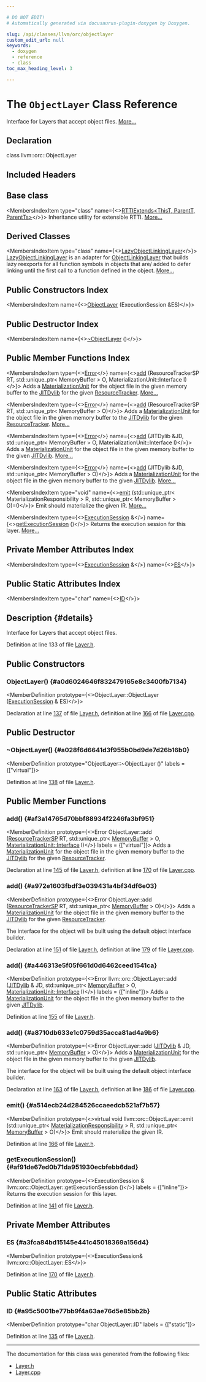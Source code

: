 ```yaml
---

# DO NOT EDIT!
# Automatically generated via docusaurus-plugin-doxygen by Doxygen.

slug: /api/classes/llvm/orc/objectlayer
custom_edit_url: null
keywords:
  - doxygen
  - reference
  - class
toc_max_heading_level: 3

---
```





# The `ObjectLayer` Class Reference

<DoxygenPage pluginConfig={pluginConfig}>

Interface for Layers that accept object files. <a href="#details">More...</a>

## Declaration

<CodeBlock>class llvm::orc::ObjectLayer</CodeBlock>

## Included Headers

<IncludesList>
<IncludesListItem
  filePath="llvm/ExecutionEngine/Orc/Layer.h"
  permalink="/docs/api/files/include/include/llvm/include/llvm/executionengine/include/llvm/executionengine/orc/layer-h"
  isLocal="true" />
</IncludesList>

## Base class

<MembersIndex>

<MembersIndexItem
  type="class"
  name={<><a href="/docs/api/classes/llvm/rttiextends">RTTIExtends&lt;ThisT, ParentT, ParentTs&gt;</a></>}>
Inheritance utility for extensible RTTI. <a href="/docs/api/classes/llvm/rttiextends/#details">More...</a>
</MembersIndexItem>

</MembersIndex>

## Derived Classes

<MembersIndex>

<MembersIndexItem
  type="class"
  name={<><a href="/docs/api/classes/llvm/orc/lazyobjectlinkinglayer">LazyObjectLinkingLayer</a></>}>
<a href="/docs/api/classes/llvm/orc/lazyobjectlinkinglayer">LazyObjectLinkingLayer</a> is an adapter for <a href="/docs/api/classes/llvm/orc/objectlinkinglayer">ObjectLinkingLayer</a> that builds lazy reexports for all function symbols in objects that are/ added to defer linking until the first call to a function defined in the object. <a href="/docs/api/classes/llvm/orc/lazyobjectlinkinglayer/#details">More...</a>
</MembersIndexItem>

</MembersIndex>

## Public Constructors Index

<MembersIndex>

<MembersIndexItem
  name={<><a href="#a0d6024646f832479165e8c3400fb7134">ObjectLayer</a> (ExecutionSession &amp;ES)</>}>
</MembersIndexItem>

</MembersIndex>

## Public Destructor Index

<MembersIndex>

<MembersIndexItem
  name={<><a href="#a028f6d6641d3f955b0bd9de7d26b16b0">~ObjectLayer</a> ()</>}>
</MembersIndexItem>

</MembersIndex>

## Public Member Functions Index

<MembersIndex>

<MembersIndexItem
  type={<><a href="/docs/api/classes/llvm/error">Error</a></>}
  name={<><a href="#af3a14765d70bbf88934f2246fa3bf951">add</a> (ResourceTrackerSP RT, std::unique&#95;ptr&lt; MemoryBuffer &gt; O, MaterializationUnit::Interface I)</>}>
Adds a <a href="/docs/api/classes/llvm/orc/materializationunit">MaterializationUnit</a> for the object file in the given memory buffer to the <a href="/docs/api/classes/llvm/orc/jitdylib">JITDylib</a> for the given <a href="/docs/api/classes/llvm/orc/resourcetracker">ResourceTracker</a>. <a href="#af3a14765d70bbf88934f2246fa3bf951">More...</a>
</MembersIndexItem>

<MembersIndexItem
  type={<><a href="/docs/api/classes/llvm/error">Error</a></>}
  name={<><a href="#a972e1603fbdf3e039431a4bf34df6e03">add</a> (ResourceTrackerSP RT, std::unique&#95;ptr&lt; MemoryBuffer &gt; O)</>}>
Adds a <a href="/docs/api/classes/llvm/orc/materializationunit">MaterializationUnit</a> for the object file in the given memory buffer to the <a href="/docs/api/classes/llvm/orc/jitdylib">JITDylib</a> for the given <a href="/docs/api/classes/llvm/orc/resourcetracker">ResourceTracker</a>. <a href="#a972e1603fbdf3e039431a4bf34df6e03">More...</a>
</MembersIndexItem>

<MembersIndexItem
  type={<><a href="/docs/api/classes/llvm/error">Error</a></>}
  name={<><a href="#a446313e5f05f661d0d6462ceed1541ca">add</a> (JITDylib &amp;JD, std::unique&#95;ptr&lt; MemoryBuffer &gt; O, MaterializationUnit::Interface I)</>}>
Adds a <a href="/docs/api/classes/llvm/orc/materializationunit">MaterializationUnit</a> for the object file in the given memory buffer to the given <a href="/docs/api/classes/llvm/orc/jitdylib">JITDylib</a>. <a href="#a446313e5f05f661d0d6462ceed1541ca">More...</a>
</MembersIndexItem>

<MembersIndexItem
  type={<><a href="/docs/api/classes/llvm/error">Error</a></>}
  name={<><a href="#a8710db633e1c0759d35acca81ad4a9b6">add</a> (JITDylib &amp;JD, std::unique&#95;ptr&lt; MemoryBuffer &gt; O)</>}>
Adds a <a href="/docs/api/classes/llvm/orc/materializationunit">MaterializationUnit</a> for the object file in the given memory buffer to the given <a href="/docs/api/classes/llvm/orc/jitdylib">JITDylib</a>. <a href="#a8710db633e1c0759d35acca81ad4a9b6">More...</a>
</MembersIndexItem>

<MembersIndexItem
  type="void"
  name={<><a href="#a514ecb24d284526ccaeedcb521af7b57">emit</a> (std::unique&#95;ptr&lt; MaterializationResponsibility &gt; R, std::unique&#95;ptr&lt; MemoryBuffer &gt; O)=0</>}>
Emit should materialize the given IR. <a href="#a514ecb24d284526ccaeedcb521af7b57">More...</a>
</MembersIndexItem>

<MembersIndexItem
  type={<><a href="/docs/api/classes/llvm/orc/executionsession">ExecutionSession</a> &amp;</>}
  name={<><a href="#af91de67ed0b71da951930ecbfebb6dad">getExecutionSession</a> ()</>}>
Returns the execution session for this layer. <a href="#af91de67ed0b71da951930ecbfebb6dad">More...</a>
</MembersIndexItem>

</MembersIndex>

## Private Member Attributes Index

<MembersIndex>

<MembersIndexItem
  type={<><a href="/docs/api/classes/llvm/orc/executionsession">ExecutionSession</a> &amp;</>}
  name={<><a href="#a3fca84bd15145e441c45018369a156d4">ES</a></>}>
</MembersIndexItem>

</MembersIndex>

## Public Static Attributes Index

<MembersIndex>

<MembersIndexItem
  type="char"
  name={<><a href="#a95c5001be77bb9f4a63ae76d5e85bb2b">ID</a></>}>
</MembersIndexItem>

</MembersIndex>

## Description {#details}

Interface for Layers that accept object files.

Definition at line 133 of file <a href="/docs/api/files/include/include/llvm/include/llvm/executionengine/include/llvm/executionengine/orc/layer-h">Layer.h</a>.

<SectionDefinition>

## Public Constructors

### ObjectLayer() {#a0d6024646f832479165e8c3400fb7134}

<MemberDefinition
  prototype={<>ObjectLayer::ObjectLayer (<a href="/docs/api/classes/llvm/orc/executionsession">ExecutionSession</a> &amp; ES)</>}>

Declaration at line <a href="/docs/api/files/include/include/llvm/include/llvm/executionengine/include/llvm/executionengine/orc/layer-h/#l00137">137</a> of file <a href="/docs/api/files/include/include/llvm/include/llvm/executionengine/include/llvm/executionengine/orc/layer-h">Layer.h</a>, definition at line <a href="/docs/api/files/lib/lib/executionengine/lib/executionengine/orc/layer-cpp/#l00166">166</a> of file <a href="/docs/api/files/lib/lib/executionengine/lib/executionengine/orc/layer-cpp">Layer.cpp</a>.
</MemberDefinition>

</SectionDefinition>

<SectionDefinition>

## Public Destructor

### ~ObjectLayer() {#a028f6d6641d3f955b0bd9de7d26b16b0}

<MemberDefinition
  prototype="ObjectLayer::~ObjectLayer ()"
  labels = {["virtual"]}>

Definition at line <a href="/docs/api/files/include/include/llvm/include/llvm/executionengine/include/llvm/executionengine/orc/layer-h/#l00138">138</a> of file <a href="/docs/api/files/include/include/llvm/include/llvm/executionengine/include/llvm/executionengine/orc/layer-h">Layer.h</a>.
</MemberDefinition>

</SectionDefinition>

<SectionDefinition>

## Public Member Functions

### add() {#af3a14765d70bbf88934f2246fa3bf951}

<MemberDefinition
  prototype={<>Error ObjectLayer::add (<a href="/docs/api/namespaces/llvm/orc/#a25b487d71ccd2a8f38131e2b21c5d612">ResourceTrackerSP</a> RT, std::unique&#95;ptr&lt; <a href="/docs/api/classes/llvm/memorybuffer">MemoryBuffer</a> &gt; O, <a href="/docs/api/structs/llvm/orc/materializationunit/interface">MaterializationUnit::Interface</a> I)</>}
  labels = {["virtual"]}>
Adds a <a href="/docs/api/classes/llvm/orc/materializationunit">MaterializationUnit</a> for the object file in the given memory buffer to the <a href="/docs/api/classes/llvm/orc/jitdylib">JITDylib</a> for the given <a href="/docs/api/classes/llvm/orc/resourcetracker">ResourceTracker</a>.

Declaration at line <a href="/docs/api/files/include/include/llvm/include/llvm/executionengine/include/llvm/executionengine/orc/layer-h/#l00145">145</a> of file <a href="/docs/api/files/include/include/llvm/include/llvm/executionengine/include/llvm/executionengine/orc/layer-h">Layer.h</a>, definition at line <a href="/docs/api/files/lib/lib/executionengine/lib/executionengine/orc/layer-cpp/#l00170">170</a> of file <a href="/docs/api/files/lib/lib/executionengine/lib/executionengine/orc/layer-cpp">Layer.cpp</a>.
</MemberDefinition>

### add() {#a972e1603fbdf3e039431a4bf34df6e03}

<MemberDefinition
  prototype={<>Error ObjectLayer::add (<a href="/docs/api/namespaces/llvm/orc/#a25b487d71ccd2a8f38131e2b21c5d612">ResourceTrackerSP</a> RT, std::unique&#95;ptr&lt; <a href="/docs/api/classes/llvm/memorybuffer">MemoryBuffer</a> &gt; O)</>}>
Adds a <a href="/docs/api/classes/llvm/orc/materializationunit">MaterializationUnit</a> for the object file in the given memory buffer to the <a href="/docs/api/classes/llvm/orc/jitdylib">JITDylib</a> for the given <a href="/docs/api/classes/llvm/orc/resourcetracker">ResourceTracker</a>.

The interface for the object will be built using the default object interface builder.

Declaration at line <a href="/docs/api/files/include/include/llvm/include/llvm/executionengine/include/llvm/executionengine/orc/layer-h/#l00151">151</a> of file <a href="/docs/api/files/include/include/llvm/include/llvm/executionengine/include/llvm/executionengine/orc/layer-h">Layer.h</a>, definition at line <a href="/docs/api/files/lib/lib/executionengine/lib/executionengine/orc/layer-cpp/#l00179">179</a> of file <a href="/docs/api/files/lib/lib/executionengine/lib/executionengine/orc/layer-cpp">Layer.cpp</a>.
</MemberDefinition>

### add() {#a446313e5f05f661d0d6462ceed1541ca}

<MemberDefinition
  prototype={<>Error llvm::orc::ObjectLayer::add (<a href="/docs/api/classes/llvm/orc/jitdylib">JITDylib</a> &amp; JD, std::unique&#95;ptr&lt; <a href="/docs/api/classes/llvm/memorybuffer">MemoryBuffer</a> &gt; O, <a href="/docs/api/structs/llvm/orc/materializationunit/interface">MaterializationUnit::Interface</a> I)</>}
  labels = {["inline"]}>
Adds a <a href="/docs/api/classes/llvm/orc/materializationunit">MaterializationUnit</a> for the object file in the given memory buffer to the given <a href="/docs/api/classes/llvm/orc/jitdylib">JITDylib</a>.

Definition at line <a href="/docs/api/files/include/include/llvm/include/llvm/executionengine/include/llvm/executionengine/orc/layer-h/#l00155">155</a> of file <a href="/docs/api/files/include/include/llvm/include/llvm/executionengine/include/llvm/executionengine/orc/layer-h">Layer.h</a>.
</MemberDefinition>

### add() {#a8710db633e1c0759d35acca81ad4a9b6}

<MemberDefinition
  prototype={<>Error ObjectLayer::add (<a href="/docs/api/classes/llvm/orc/jitdylib">JITDylib</a> &amp; JD, std::unique&#95;ptr&lt; <a href="/docs/api/classes/llvm/memorybuffer">MemoryBuffer</a> &gt; O)</>}>
Adds a <a href="/docs/api/classes/llvm/orc/materializationunit">MaterializationUnit</a> for the object file in the given memory buffer to the given <a href="/docs/api/classes/llvm/orc/jitdylib">JITDylib</a>.

The interface for the object will be built using the default object interface builder.

Declaration at line <a href="/docs/api/files/include/include/llvm/include/llvm/executionengine/include/llvm/executionengine/orc/layer-h/#l00163">163</a> of file <a href="/docs/api/files/include/include/llvm/include/llvm/executionengine/include/llvm/executionengine/orc/layer-h">Layer.h</a>, definition at line <a href="/docs/api/files/lib/lib/executionengine/lib/executionengine/orc/layer-cpp/#l00186">186</a> of file <a href="/docs/api/files/lib/lib/executionengine/lib/executionengine/orc/layer-cpp">Layer.cpp</a>.
</MemberDefinition>

### emit() {#a514ecb24d284526ccaeedcb521af7b57}

<MemberDefinition
  prototype={<>virtual void llvm::orc::ObjectLayer::emit (std::unique&#95;ptr&lt; <a href="/docs/api/classes/llvm/orc/materializationresponsibility">MaterializationResponsibility</a> &gt; R, std::unique&#95;ptr&lt; <a href="/docs/api/classes/llvm/memorybuffer">MemoryBuffer</a> &gt; O)</>}>
Emit should materialize the given IR.

Definition at line <a href="/docs/api/files/include/include/llvm/include/llvm/executionengine/include/llvm/executionengine/orc/layer-h/#l00166">166</a> of file <a href="/docs/api/files/include/include/llvm/include/llvm/executionengine/include/llvm/executionengine/orc/layer-h">Layer.h</a>.
</MemberDefinition>

### getExecutionSession() {#af91de67ed0b71da951930ecbfebb6dad}

<MemberDefinition
  prototype={<>ExecutionSession &amp; llvm::orc::ObjectLayer::getExecutionSession ()</>}
  labels = {["inline"]}>
Returns the execution session for this layer.

Definition at line <a href="/docs/api/files/include/include/llvm/include/llvm/executionengine/include/llvm/executionengine/orc/layer-h/#l00141">141</a> of file <a href="/docs/api/files/include/include/llvm/include/llvm/executionengine/include/llvm/executionengine/orc/layer-h">Layer.h</a>.
</MemberDefinition>

</SectionDefinition>

<SectionDefinition>

## Private Member Attributes

### ES {#a3fca84bd15145e441c45018369a156d4}

<MemberDefinition
  prototype={<>ExecutionSession&amp; llvm::orc::ObjectLayer::ES</>}>

Definition at line <a href="/docs/api/files/include/include/llvm/include/llvm/executionengine/include/llvm/executionengine/orc/layer-h/#l00170">170</a> of file <a href="/docs/api/files/include/include/llvm/include/llvm/executionengine/include/llvm/executionengine/orc/layer-h">Layer.h</a>.
</MemberDefinition>

</SectionDefinition>

<SectionDefinition>

## Public Static Attributes

### ID {#a95c5001be77bb9f4a63ae76d5e85bb2b}

<MemberDefinition
  prototype="char ObjectLayer::ID"
  labels = {["static"]}>

Definition at line <a href="/docs/api/files/include/include/llvm/include/llvm/executionengine/include/llvm/executionengine/orc/layer-h/#l00135">135</a> of file <a href="/docs/api/files/include/include/llvm/include/llvm/executionengine/include/llvm/executionengine/orc/layer-h">Layer.h</a>.
</MemberDefinition>

</SectionDefinition>

<hr/>

The documentation for this class was generated from the following files:

<ul>
<li><a href="/docs/api/files/include/include/llvm/include/llvm/executionengine/include/llvm/executionengine/orc/layer-h">Layer.h</a></li>
<li><a href="/docs/api/files/lib/lib/executionengine/lib/executionengine/orc/layer-cpp">Layer.cpp</a></li>
</ul>

</DoxygenPage>

